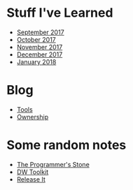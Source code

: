 = Stuff I've Learned =
* [[September 2017]]
* [[October 2017]]
* [[November 2017]]
* [[December 2017]]
* [[January 2018]]

= Blog =
* [[Tools]]
* [[Ownership]]

= Some random notes =
* [[The Programmer's Stone]]
* [[DW Toolkit]]
* [[Release It]]
